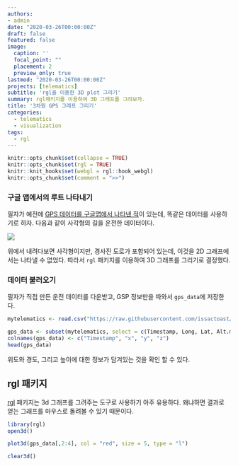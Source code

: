 ```yaml
---
authors:
- admin
date: "2020-03-26T00:00:00Z"
draft: false
featured: false
image:
  caption: ''
  focal_point: ""
  placement: 2
  preview_only: true
lastmod: "2020-03-26T00:00:00Z"
projects: [telematics]
subtitle: 'rgl을 이용한 3D plot 그리기'
summary: rgl패키지를 이용하여 3D 그래프를 그려보자.
title: '3차원 GPS 그래프 그리기'
categories:
  - telematics
  - visualization
tags:
  - rgl
---
```


```r
knitr::opts_chunk$set(collapse = TRUE)
knitr::opts_chunk$set(rgl = TRUE)
knitr::knit_hooks$set(webgl = rgl::hook_webgl)
knitr::opts_chunk$set(comment = ">>")
```

### 구글 맵에서의 루트 나타내기

필자가 예전에 [GPS 데이터를 구글맵에서 나타낸 적](https://www.theissaclee.com/en/post/gpsvisulization/)이 있는데, 똑같은 데이터를 사용하기로 하자. 다음과 같이 사각형의 길을 운전한 데이터이다.

![](https://www.theissaclee.com/en/post/gpsvisulization/myanimation.gif)

위에서 내려다보면 사각형이지만, 경사진 도로가 포함되어 있는데, 이것을 2D 그래프에서는 나타낼 수 없었다. 따라서 `rgl` 패키지를 이용하여 3D 그래프를 그리기로 결정했다.

### 데이터 불러오기

필자가 직접 만든 운전 데이터를 다운받고, GSP 정보만을 따와서 `gps_data`에 저장한다. 

```r
mytelematics <- read.csv("https://raw.githubusercontent.com/issactoast/theissacleedotcom/master/static/data/sampletrip.csv", header = TRUE, fill = TRUE)

gps_data <- subset(mytelematics, select = c(Timestamp, Long, Lat, Alt.m.))
colnames(gps_data) <- c("Timestamp", "x", "y", "z")
head(gps_data)
```

위도와 경도, 그리고 높이에 대한 정보가 담겨있는 것을 확인 할 수 있다.

## rgl 패키지

 [rgl](https://cran.r-project.org/web/packages/rgl/vignettes/rgl.html) 패키지는 3d 그래프를 그려주는 도구로 사용하기 아주 유용하다. 왜냐하면 결과로 얻는 그래프를 마우스로 돌려볼 수 있기 때문이다.

```r
library(rgl)
open3d()
```

```r
plot3d(gps_data[,2:4], col = "red", size = 5, type = "l")
```

```r
clear3d()
```


